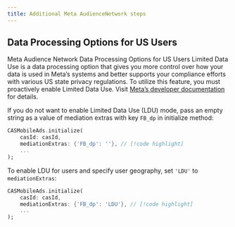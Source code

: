 ```yaml
---
title: Additional Meta AudienceNetwork steps
---
```


## Data Processing Options for US Users
Meta Audience Network Data Processing Options for US Users Limited Data Use is a data processing option that gives you more control over how your data is used in Meta’s systems and better supports your compliance efforts with various US state privacy regulations. To utilize this feature, you must proactively enable Limited Data Use.
Visit [Meta’s developer documentation](https://developers.facebook.com/docs/marketing-apis/data-processing-options) for details.

If you do not want to enable Limited Data Use (LDU) mode, pass an empty string as a value of mediation extras with key `FB_dp` in initialize method:
```dart
CASMobileAds.initialize(
    casId: casId,
    mediationExtras: {'FB_dp': ''}, // [!code highlight]
    ...
);
```
To enable LDU for users and specify user geography, set `'LDU'` to `mediationExtras`:
```dart
CASMobileAds.initialize(
    casId: casId,
    mediationExtras: {'FB_dp': 'LDU'}, // [!code highlight]
    ...
);
```
